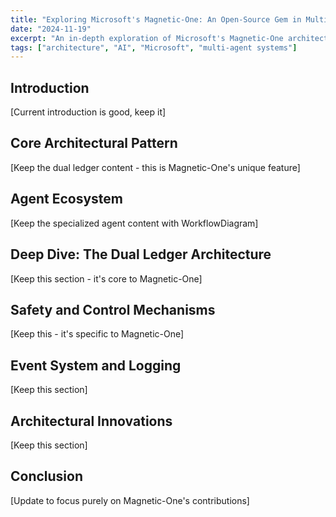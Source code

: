 ```yaml
---
title: "Exploring Microsoft's Magnetic-One: An Open-Source Gem in Multi-Agent AI"
date: "2024-11-19"
excerpt: "An in-depth exploration of Microsoft's Magnetic-One architecture, focusing on its innovative dual ledger system and specialized agent ecosystem."
tags: ["architecture", "AI", "Microsoft", "multi-agent systems"]
---
```


## Introduction
[Current introduction is good, keep it]

## Core Architectural Pattern
[Keep the dual ledger content - this is Magnetic-One's unique feature]

## Agent Ecosystem
[Keep the specialized agent content with WorkflowDiagram]

## Deep Dive: The Dual Ledger Architecture
[Keep this section - it's core to Magnetic-One]

## Safety and Control Mechanisms
[Keep this - it's specific to Magnetic-One]

## Event System and Logging
[Keep this section]

## Architectural Innovations
[Keep this section]

## Conclusion
[Update to focus purely on Magnetic-One's contributions]
